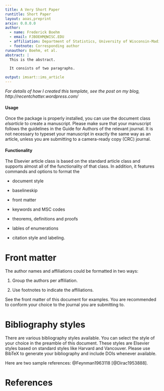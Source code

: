 ```yaml
---
title: A Very Short Paper
runtitle: Short Paper 
layout: aoas,preprint
arxiv: 0.0.0.0
author:
  - name: Frederick Boehm
  - email: FJBOEHM@WISC.EDU
  - affiliation: Department of Statistics, University of Wisconsin-Madison
  - footnote: Corresponding author
runauthor: Boehm, et al. 
abstract: |
  This is the abstract.

  It consists of two paragraphs.

output: imsart::ims_article
---
```


_For details of how I created this template, see the post on my blog, http://recentchatter.wordpress.com/_




#### Usage

Once the package is properly installed, you can use the document class
*elsarticle* to create a manuscript. Please make sure that your
manuscript follows the guidelines in the Guide for Authors of the
relevant journal. It is not necessary to typeset your manuscript in
exactly the same way as an article, unless you are submitting to a
camera-ready copy (CRC) journal.

#### Functionality

The Elsevier article class is based on the standard article class and
supports almost all of the functionality of that class. In addition, it
features commands and options to format the

-   document style

-   baselineskip

-   front matter

-   keywords and MSC codes

-   theorems, definitions and proofs

-   lables of enumerations

-   citation style and labeling.

Front matter
============

The author names and affiliations could be formatted in two ways:

(1) Group the authors per affiliation.

(2) Use footnotes to indicate the affiliations.

See the front matter of this document for examples. You are recommended
to conform your choice to the journal you are submitting to.

Bibliography styles
===================

There are various bibliography styles available. You can select the
style of your choice in the preamble of this document. These styles are
Elsevier styles based on standard styles like Harvard and Vancouver.
Please use BibTeX to generate your bibliography and include DOIs
whenever available.

Here are two sample references: @Feynman1963118 [@Dirac1953888].

References {#references .unnumbered}
==========
